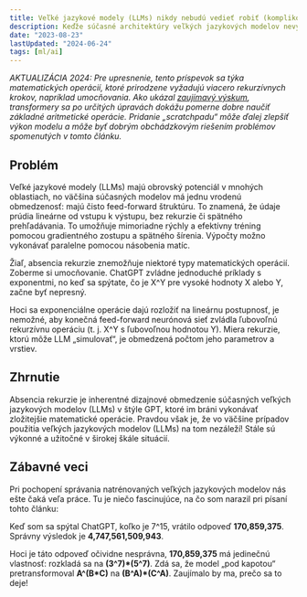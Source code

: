 ```yaml
---
title: Veľké jazykové modely (LLMs) nikdy nebudú vedieť robiť (komplikovanú) matematiku
description: Keďže súčasné architektúry veľkých jazykových modelov nevyužívajú rekurziu, sú v zásade neschopné vykonávať niektoré matematické operácie.
date: "2023-08-23"
lastUpdated: "2024-06-24"
tags: [ml/ai]
---
```


_AKTUALIZÁCIA 2024: Pre upresnenie, tento príspevok sa týka matematických operácií, ktoré prirodzene vyžadujú viacero rekurzívnych krokov, napríklad umocňovania. Ako ukázal [zaujímavý výskum](https://arxiv.org/abs/2405.17399v1), transformery sa po určitých úpravách dokážu pomerne dobre naučiť základné aritmetické operácie. Pridanie „scratchpadu“ môže ďalej zlepšiť výkon modelu a môže byť dobrým obchádzkovým riešením problémov spomenutých v tomto článku._

## Problém

Veľké jazykové modely (LLMs) majú obrovský potenciál v mnohých oblastiach, no väčšina súčasných modelov má jednu vrodenú obmedzenosť: majú čisto feed-forward štruktúru. To znamená, že údaje prúdia lineárne od vstupu k výstupu, bez rekurzie či spätného prehľadávania. To umožňuje mimoriadne rýchly a efektívny tréning pomocou gradientného zostupu a spätného šírenia. Výpočty možno vykonávať paralelne pomocou násobenia matíc.

Žiaľ, absencia rekurzie znemožňuje niektoré typy matematických operácií. Zoberme si umocňovanie. ChatGPT zvládne jednoduché príklady s exponentmi, no keď sa spýtate, čo je X^Y pre vysoké hodnoty X alebo Y, začne byť nepresný.

Hoci sa exponenciálne operácie dajú rozložiť na lineárnu postupnosť, je nemožné, aby konečná feed-forward neurónová sieť zvládla ľubovoľnú rekurzívnu operáciu (t. j. X^Y s ľubovoľnou hodnotou Y). Miera rekurzie, ktorú môže LLM „simulovať“, je obmedzená počtom jeho parametrov a vrstiev.

## Zhrnutie

Absencia rekurzie je inherentné dizajnové obmedzenie súčasných veľkých jazykových modelov (LLMs) v štýle GPT, ktoré im bráni vykonávať zložitejšie matematické operácie. Pravdou však je, že vo väčšine prípadov použitia veľkých jazykových modelov (LLMs) na tom nezáleží! Stále sú výkonné a užitočné v širokej škále situácií.

## Zábavné veci

Pri pochopení správania natrénovaných veľkých jazykových modelov nás ešte čaká veľa práce. Tu je niečo fascinujúce, na čo som narazil pri písaní tohto článku:

Keď som sa spýtal ChatGPT, koľko je 7^15, vrátilo odpoveď **170,859,375**. Správny výsledok je **4,747,561,509,943**.

Hoci je táto odpoveď očividne nesprávna, **170,859,375** má jedinečnú vlastnosť: rozkladá sa na **(3^7)\*(5^7)**. Zdá sa, že model „pod kapotou“ pretransformoval **A^(B\*C)** na **(B^A)\*(C^A)**. Zaujímalo by ma, prečo sa to deje!